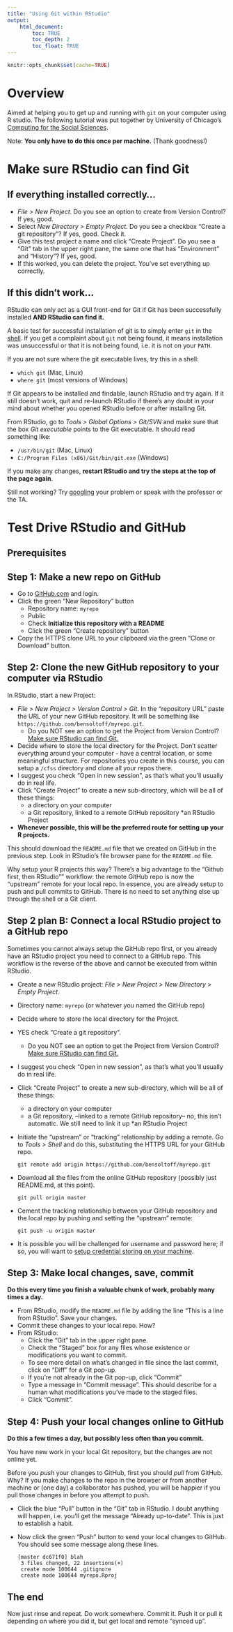 ```yaml
---
title: "Using Git within RStudio"
output:
    html_document:
        toc: TRUE
        toc_depth: 2
        toc_float: TRUE
---
```


```r
knitr::opts_chunk$set(cache=TRUE)
```

# Overview

Aimed at helping you to get up and running with `git` on your computer using R studio. The following tutorial was put together by University of Chicago's [Computing for the Social Sciences](https://cfss.uchicago.edu/index.html).

Note: **You only have to do this once per machine.** (Thank goodness!)

# Make sure RStudio can find Git

## If everything installed correctly...

* *File > New Project*. Do you see an option to create from Version Control? If yes, good.
* Select *New Directory > Empty Project*. Do you see a checkbox "Create a git repository"? If yes, good. Check it.
* Give this test project a name and click "Create Project". Do you see a "Git" tab in the upper right pane, the same one that has "Environment" and "History"? If yes, good.
* If this worked, you can delete the project. You've set everything up correctly.

## If this didn't work...

RStudio can only act as a GUI front-end for Git if Git has been successfully installed **AND RStudio can find it.**

A basic test for successful installation of git is to simply enter `git` in the [shell](shell.html). If you get a complaint about `git` not being found, it means installation was unsuccessful or that it is not being found, i.e. it is not on your `PATH`.

If you are not sure where the git executable lives, try this in a shell:

* `which git` (Mac, Linux)
* `where git` (most versions of Windows)

If Git appears to be installed and findable, launch RStudio and try again. If it still doesn't work, quit and re-launch RStudio if there's any doubt in your mind about whether you opened RStudio before or after installing Git.

From RStudio, go to *Tools > Global Options > Git/SVN* and make sure that the box *Git executable* points to the Git executable. It should read something like:

* `/usr/bin/git` (Mac, Linux)
* `C:/Program Files (x86)/Git/bin/git.exe` (Windows)

If you make any changes, **restart RStudio and try the steps at the top of the page again**.

Still not working? Try [googling](https://www.google.com) your problem or speak with the professor or the TA.

# Test Drive RStudio and GitHub

## Prerequisites

## Step 1: Make a new repo on GitHub

* Go to [GitHub.com](https://www.github.com) and login.
* Click the green "New Repository" button
    * Repository name: `myrepo`
    * Public
    * Check **Initialize this repository with a README**
    * Click the green "Create repository" button
* Copy the HTTPS clone URL to your clipboard via the green “Clone or Download” button.

## Step 2: Clone the new GitHub repository to your computer via RStudio

In RStudio, start a new Project:

* *File > New Project > Version Control > Git*. In the "repository URL" paste the URL of your new GitHub repository. It will be something like `https://github.com/bensoltoff/myrepo.git`.
    * Do you NOT see an option to get the Project from Version Control? [Make sure RStudio can find Git.](git05.html#make_sure_rstudio_can_find_git)
* Decide where to store the local directory for the Project. Don't scatter everything around your computer - have a central location, or some meaningful structure. For repositories you create in this course, you can setup a `/cfss` directory and clone all your repos there.
* I suggest you check "Open in new session", as that's what you'll usually do in real life.
* Click "Create Project" to create a new sub-directory, which will be all of these things:
    * a directory on your computer
    * a Git repository, linked to a remote GitHub repository
    *an RStudio Project
* **Whenever possible, this will be the preferred route for setting up your R projects.**

This should download the `README.md` file that we created on GitHub in the previous step. Look in RStudio's file browser pane for the `README.md` file.

Why setup your R projects this way? There's a big advantage to the "Github first, then RStudio"" workflow: the remote GitHub repo is now the "upstream" remote for your local repo. In essence, you are already setup to push and pull commits to GitHub. There is no need to set anything else up through the shell or a Git client.

## Step 2 plan B: Connect a local RStudio project to a GitHub repo

Sometimes you cannot always setup the GitHub repo first, or you already have an RStudio project you need to connect to a GitHub repo. This workflow is the reverse of the above and cannot be executed from within RStudio.

* Create a new RStudio project: *File > New Project > New Directory > Empty Project*.
* Directory name: `myrepo` (or whatever you named the GitHub repo)
* Decide where to store the local directory for the Project.
* YES check "Create a git repository".
    * Do you NOT see an option to get the Project from Version Control? [Make sure RStudio can find Git.](git05.html#make_sure_rstudio_can_find_git)
* I suggest you check "Open in new session", as that's what you'll usually do in real life.
* Click "Create Project" to create a new sub-directory, which will be all of these things:
    * a directory on your computer
    * a Git repository, --linked to a remote GitHub repository-- no, this isn't automatic. We still need to link it up
    *an RStudio Project
* Initiate the "upstream" or "tracking" relationship by adding a remote. Go to *Tools > Shell* and do this, substituting the HTTPS URL for your GitHub repo.

    `git remote add origin https://github.com/bensoltoff/myrepo.git`

* Download all the files from the online GitHub repository (possibly just README.md, at this point).

    `git pull origin master`

* Cement the tracking relationship between your GitHub repository and the local repo by pushing and setting the "upstream" remote:

    `git push -u origin master`

* It is possible you will be challenged for username and password here; if so, you will want to [setup credential storing on your machine](git07.html).

## Step 3: Make local changes, save, commit

**Do this every time you finish a valuable chunk of work, probably many times a day.**

* From RStudio, modify the `README.md` file by adding the line "This is a line from RStudio". Save your changes.
* Commit these changes to your local repo. How?
* From RStudio:
    * Click the "Git" tab in the upper right pane.
    * Check the "Staged" box for any files whose existence or modifications you want to commit.
    * To see more detail on what's changed in file since the last commit, click on "Diff" for a Git pop-up.
    * If you're not already in the Git pop-up, click "Commit"
    * Type a message in "Commit message". This should describe for a human what modifications you've made to the staged files.
    * Click "Commit".
    
## Step 4: Push your local changes online to GitHub

**Do this a few times a day, but possibly less often than you commit.**

You have new work in your local Git repository, but the changes are not online yet.

Before you *push* your changes to GitHub, first you should *pull* from GitHub. Why? If you make changes to the repo in the browser or from another machine or (one day) a collaborator has pushed, you will be happier if you pull those changes in before you attempt to push.

* Click the blue "Pull" button in the "Git" tab in RStudio. I doubt anything will happen, i.e. you'll get the message "Already up-to-date". This is just to establish a habit.
* Now click the green "Push" button to send your local changes to GitHub. You should see some message along these lines.

    ```{}
    [master dc671f0] blah
     3 files changed, 22 insertions(+)
     create mode 100644 .gitignore
     create mode 100644 myrepo.Rproj
    ```

## The end

Now just rinse and repeat. Do work somewhere. Commit it. Push it or pull it depending on where you did it, but get local and remote "synced up".
